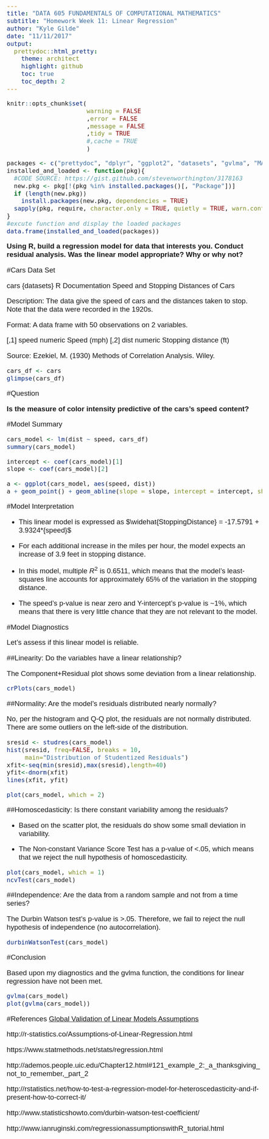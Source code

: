```yaml
---
title: "DATA 605 FUNDAMENTALS OF COMPUTATIONAL MATHEMATICS" 
subtitle: "Homework Week 11: Linear Regression"
author: "Kyle Gilde"
date: "11/11/2017"
output: 
  prettydoc::html_pretty:
    theme: architect
    highlight: github
    toc: true
    toc_depth: 2
---
```

<style type="text/css">
body{
  font-family: Helvetica;
  font-size: 14pt;
}
</style>
<body>

```r
knitr::opts_chunk$set(
                      warning = FALSE
                      ,error = FALSE
                      ,message = FALSE
                      ,tidy = TRUE
                      #,cache = TRUE
                      )
```


```r
packages <- c("prettydoc", "dplyr", "ggplot2", "datasets", "gvlma", "MASS", "lmtest", "car")
installed_and_loaded <- function(pkg){
  #CODE SOURCE: https://gist.github.com/stevenworthington/3178163
  new.pkg <- pkg[!(pkg %in% installed.packages()[, "Package"])]
  if (length(new.pkg)) 
    install.packages(new.pkg, dependencies = TRUE)
  sapply(pkg, require, character.only = TRUE, quietly = TRUE, warn.conflicts = FALSE)
}
#excute function and display the loaded packages
data.frame(installed_and_loaded(packages))
```


**Using R, build a  regression model for data that interests you.  Conduct residual analysis.  Was the linear model appropriate? Why or why not?**

#Cars Data Set

cars {datasets}	R Documentation
Speed and Stopping Distances of Cars

Description: The data give the speed of cars and the distances taken to stop. Note that the data were recorded in the 1920s.

Format: A data frame with 50 observations on 2 variables.

[,1]	 speed	 numeric	 Speed (mph)
[,2]	 dist	 numeric	 Stopping distance (ft)

Source: Ezekiel, M. (1930) Methods of Correlation Analysis. Wiley.

```r
cars_df <- cars
glimpse(cars_df)
```


#Question

**Is the measure of color intensity predictive of the cars's speed content?**

#Model Summary

```r
cars_model <- lm(dist ~ speed, cars_df)
summary(cars_model)

intercept <- coef(cars_model)[1]
slope <- coef(cars_model)[2]
```

```r
a <- ggplot(cars_model, aes(speed, dist))
a + geom_point() + geom_abline(slope = slope, intercept = intercept, show.legend=TRUE)
```


#Model Interpretation

+ This linear model is expressed as $\widehat{StoppingDistance} = -17.5791 + 3.9324*{speed}$

+ For each additional increase in the miles per hour, the model expects an increase of 3.9 feet in stopping distance.

+ In this model, multiple $R^2$ is 0.6511, which means that the model's least-squares line accounts for approximately $65\%$ of the variation in the stopping distance. 

+ The speed's p-value is near zero and Y-intercept's p-value is ~1%, which means that there is very little chance that they are not relevant to the model.

#Model Diagnostics

Let's assess if this linear model is reliable.

##Linearity: Do the variables have a linear relationship?

The Component+Residual plot shows some deviation from a linear relationship.

```r
crPlots(cars_model)
```


##Normality: Are the model's residuals distributed nearly normally?

No, per the histogram and Q-Q plot, the residuals are not normally distributed. There are some outliers on the left-side of the distribution.

```r
sresid <- studres(cars_model) 
hist(sresid, freq=FALSE, breaks = 10,
     main="Distribution of Studentized Residuals")
xfit<-seq(min(sresid),max(sresid),length=40) 
yfit<-dnorm(xfit) 
lines(xfit, yfit)
```

```r
plot(cars_model, which = 2)
```

##Homoscedasticity: Is there constant variability among the residuals?

+ Based on the scatter plot, the residuals do show some small deviation in variability. 

+ The Non-constant Variance Score Test has a p-value of <.05, which means that we reject the null hypothesis of homoscedasticity.

```r
plot(cars_model, which = 1)
ncvTest(cars_model) 
```

##Independence: Are the data from a random sample and not from a time series?

The Durbin Watson test's p-value is >.05. Therefore, we fail to reject the null hypothesis of independence (no autocorrelation).

```r
durbinWatsonTest(cars_model)
```

#Conclusion

Based upon my diagnostics and the gvlma function, the conditions for linear regression have not been met.

```r
gvlma(cars_model)
plot(gvlma(cars_model))
```



#References
[Global Validation of Linear Models Assumptions](https://www.rdocumentation.org/packages/gvlma/versions/1.0.0.2)

http://r-statistics.co/Assumptions-of-Linear-Regression.html

https://www.statmethods.net/stats/regression.html

http://ademos.people.uic.edu/Chapter12.html#121_example_2:_a_thanksgiving_not_to_remember,_part_2

http://rstatistics.net/how-to-test-a-regression-model-for-heteroscedasticity-and-if-present-how-to-correct-it/

http://www.statisticshowto.com/durbin-watson-test-coefficient/

http://www.ianruginski.com/regressionassumptionswithR_tutorial.html

</body>